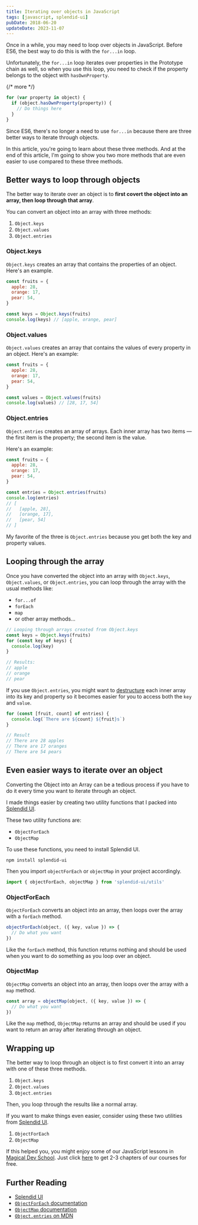 ```yaml
---
title: Iterating over objects in JavaScript
tags: [javascript, splendid-ui]
pubDate: 2018-06-20
updateDate: 2023-11-07
---
```


Once in a while, you may need to loop over objects in JavaScript. Before ES6, the best way to do this is with the `for...in` loop.

Unfortunately, the `for...in` loop iterates over properties in the Prototype chain as well, so when you use this loop, you need to check if the property belongs to the object with `hasOwnProperty`.

{/* more */}

```js
for (var property in object) {
  if (object.hasOwnProperty(property)) {
    // Do things here
  }
}
```

Since ES6, there's no longer a need to use `for...in` because there are three better ways to iterate through objects.

In this article, you're going to learn about these three methods. And at the end of this article, I'm going to show you two more methods that are even easier to use compared to these three methods.

## Better ways to loop through objects

The better way to iterate over an object is to **first covert the object into an array, then loop through that array**.

You can convert an object into an array with three methods:

1. `Object.keys`
2. `Object.values`
3. `Object.entries`

### Object.keys

`Object.keys` creates an array that contains the properties of an object. Here's an example.

```js
const fruits = {
  apple: 28,
  orange: 17,
  pear: 54,
}

const keys = Object.keys(fruits)
console.log(keys) // [apple, orange, pear]
```

### Object.values

`Object.values` creates an array that contains the values of every property in an object. Here's an example:

```js
const fruits = {
  apple: 28,
  orange: 17,
  pear: 54,
}

const values = Object.values(fruits)
console.log(values) // [28, 17, 54]
```

### Object.entries

`Object.entries` creates an array of arrays. Each inner array has two items — the first item is the property; the second item is the value.

Here's an example:

```js
const fruits = {
  apple: 28,
  orange: 17,
  pear: 54,
}

const entries = Object.entries(fruits)
console.log(entries)
// [
//   [apple, 28],
//   [orange, 17],
//   [pear, 54]
// ]
```

My favorite of the three is `Object.entries` because you get both the key and property values.

## Looping through the array

Once you have converted the object into an array with `Object.keys`, `Object.values`, or `Object.entries`, you can loop through the array with the usual methods like:

- `for...of`
- `forEach`
- `map`
- or other array methods...

```js
// Looping through arrays created from Object.keys
const keys = Object.keys(fruits)
for (const key of keys) {
  console.log(key)
}

// Results:
// apple
// orange
// pear
```

If you use `Object.entries`, you might want to [destructure](/blog/es6) each inner array into its key and property so it becomes easier for you to access both the `key` and `value`.

```js
for (const [fruit, count] of entries) {
  console.log(`There are ${count} ${fruit}s`)
}

// Result
// There are 28 apples
// There are 17 oranges
// There are 54 pears
```

## Even easier ways to iterate over an object

Converting the Object into an Array can be a tedious process if you have to do it every time you want to iterate through an object.

I made things easier by creating two utility functions that I packed into [Splendid UI](https://splendidlabz.com).

These two utility functions are:

- `ObjectForEach`
- `ObjectMap`

To use these functions, you need to install Splendid UI.

```shell
npm install splendid-ui
```

Then you import `objectForEach` or `objectMap` in your project accordingly.

```js
import { objectForEach, objectMap } from 'splendid-ui/utils'
```

### ObjectForEach

`ObjectForEach` converts an object into an array, then loops over the array with a `forEach` method.

```js
objectForEach(object, ({ key, value }) => {
  // Do what you want
})
```

Like the `forEach` method, this function returns nothing and should be used when you want to do something as you loop over an object.

### ObjectMap

`ObjectMap` converts an object into an array, then loops over the array with a `map` method.

```js
const array = objectMap(object, ({ key, value }) => {
  // Do what you want
})
```

Like the `map` method, `ObjectMap` returns an array and should be used if you want to return an array after iterating through an object.

## Wrapping up

The better way to loop through an object is to first convert it into an array with one of these three methods.

1. `Object.keys`
2. `Object.values`
3. `Object.entries`

Then, you loop through the results like a normal array.

If you want to make things even easier, consider using these two utilities from [Splendid UI](https://splendidlabz.com/).

1. `ObjectForEach`
2. `ObjectMap`

If this helped you, you might enjoy some of our JavaScript lessons in [Magical Dev School](https://magicaldevschool.com). Just click [here](https://students.magicaldevschool.com) to get 2-3 chapters of our courses for free.

## Further Reading

- [Splendid UI](https://splendidlabz.com/)
- [`ObjectForEach` documentation](https://splendidlabz.com/utils/object-for-each)
- [`ObjectMap` documentation](https://splendidlabz.com/utils/object-map)
- [`Object.entries` on MDN](https://developer.mozilla.org/en-US/docs/Web/JavaScript/Reference/Global_Objects/Object/entries)
